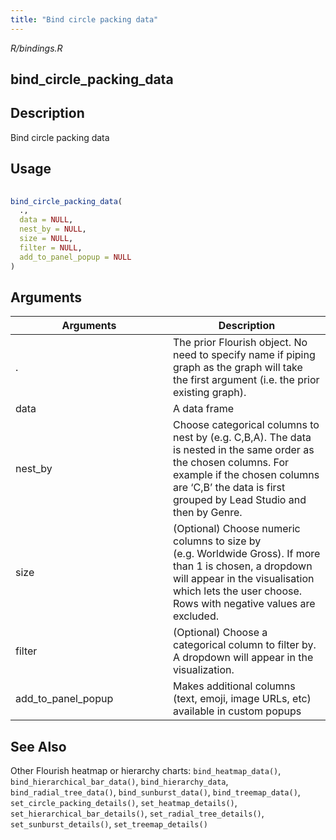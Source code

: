 ```yaml
---
title: "Bind circle packing data"
---
```


*R/bindings.R*

## bind_circle_packing_data

## Description
 Bind circle packing data 


## Usage
```r
 
bind_circle_packing_data( 
  ., 
  data = NULL, 
  nest_by = NULL, 
  size = NULL, 
  filter = NULL, 
  add_to_panel_popup = NULL 
) 
```

## Arguments
|Arguments|Description|
|---|---|
| . | The prior Flourish object. No need to specify name if piping graph as the graph will take the first argument (i.e. the prior existing graph). |
| data | A data frame |
| nest_by | Choose categorical columns to nest by (e.g. C,B,A). The data is nested in the same order as the chosen columns. For example if the chosen columns are 'C,B' the data is first grouped by Lead Studio and then by Genre. |
| size | (Optional) Choose numeric columns to size by (e.g. Worldwide Gross). If more than 1 is chosen, a dropdown will appear in the visualisation which lets the user choose. Rows with negative values are excluded. |
| filter | (Optional) Choose a categorical column to filter by. A dropdown will appear in the visualization. |
| add_to_panel_popup | Makes additional columns (text, emoji, image URLs, etc) available in custom popups |






## See Also
 Other Flourish heatmap or hierarchy charts:  `bind_heatmap_data()`, `bind_hierarchical_bar_data()`, `bind_hierarchy_data`, `bind_radial_tree_data()`, `bind_sunburst_data()`, `bind_treemap_data()`, `set_circle_packing_details()`, `set_heatmap_details()`, `set_hierarchical_bar_details()`, `set_radial_tree_details()`, `set_sunburst_details()`, `set_treemap_details()` 

